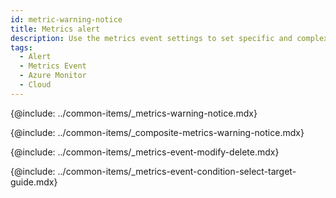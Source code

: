 ```yaml
---
id: metric-warning-notice
title: Metrics alert
description: Use the metrics event settings to set specific and complex events.
tags:
  - Alert
  - Metrics Event
  - Azure Monitor
  - Cloud
---
```


{@include: ../common-items/_metrics-warning-notice.mdx} 

{@include: ../common-items/_composite-metrics-warning-notice.mdx} 

{@include: ../common-items/_metrics-event-modify-delete.mdx}

{@include: ../common-items/_metrics-event-condition-select-target-guide.mdx}
